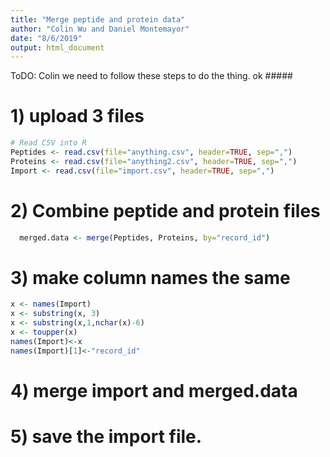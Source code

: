 ```yaml
---
title: "Merge peptide and protein data"
author: "Colin Wu and Daniel Montemayor"
date: "8/6/2019"
output: html_document
---
```



##########
ToDO: Colin we need to follow these steps to do the thing. ok
#####

# 1) upload 3 files
```r
# Read CSV into R
Peptides <- read.csv(file="anything.csv", header=TRUE, sep=",")
Proteins <- read.csv(file="anything2.csv", header=TRUE, sep=",")
Import <- read.csv(file="import.csv", header=TRUE, sep=",")
```


# 2) Combine peptide and protein files
```r
  merged.data <- merge(Peptides, Proteins, by="record_id")


```
# 3) make column names the same
```r
x <- names(Import)
x <- substring(x, 3)
x <- substring(x,1,nchar(x)-6)
x <- toupper(x)
names(Import)<-x
names(Import)[1]<-"record_id"


```
# 4) merge import and merged.data

# 5) save the import file.
